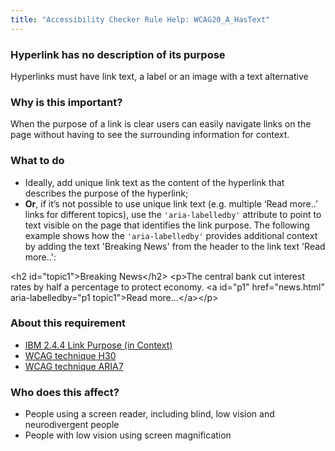 ```yaml
---
title: "Accessibility Checker Rule Help: WCAG20_A_HasText"
---
```


<div className="toolHelp">
<Row>
<Column colLg={16} colMd={8} colSm={4} className="toolHead">

### Hyperlink has no description of its purpose

<div id="locLevel"></div>

Hyperlinks must have link text, a label or an image with a text alternative

</Column>
</Row>
<Row>
<Column colLg={11} colMd={5} colSm={4} className="toolMain">

### Why is this important?

When the purpose of a link is clear users can easily navigate links on the page without having to see the surrounding information for context.

<div id="locSnippet"></div>

### What to do

* Ideally, add unique link text as the content of the hyperlink that describes the purpose of the hyperlink;
* **Or**, if it’s not possible to use unique link text (e.g. multiple ‘Read more..’ links for different topics), use the `'aria-labelledby'` attribute to point to text visible on the page that identifies the link purpose.  The following example shows how the `'aria-labelledby'` provides additional context by adding the text 'Breaking News' from the header to the link text 'Read more..':

<CodeSnippet type="multi" light={true}>&lt;h2 id="topic1"&gt;Breaking News&lt;/h2&gt;
&lt;p&gt;The central bank cut interest rates by half a percentage to protect economy.
&lt;a id="p1" href="news.html" aria-labelledby="p1 topic1"&gt;Read more...&lt;/a&gt;&lt;/p&gt;</CodeSnippet>

</Column>
<Column colLg={5} colMd={3} colSm={4} className="toolLeft">

### About this requirement

* [IBM 2.4.4 Link Purpose (in Context)](https://www.ibm.com/able/requirements/requirements/#2_4_4)
* [WCAG technique H30](https://www.w3.org/WAI/WCAG21/Techniques/html/H30)
* [WCAG technique ARIA7](https://www.w3.org/WAI/WCAG21/Techniques/aria/ARIA7)

### Who does this affect?

* People using a screen reader, including blind, low vision and neurodivergent people
* People with low vision using screen magnification

</Column>
</Row>
</div>

